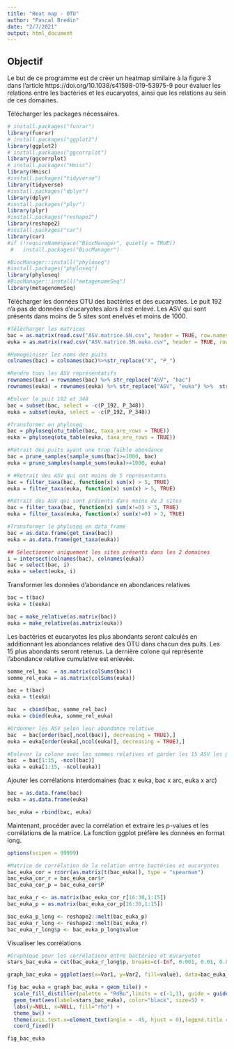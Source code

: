 ---
title: "Heat map - OTU"
author: "Pascal Bredin"
date: "2/7/2021"
output: html_document
---

## Objectif

Le but de ce programme est de créer un heatmap similaire à la figure 3 dans l'article https://doi.org/10.1038/s41598-019-53975-9 pour évaluer les relations entre les bactéries et les eucaryotes, ainsi que les relations au sein de ces domaines. 

Télécharger les packages nécessaires.

```{r}
# install.packages("funrar")
library(funrar)
# install.packages("ggplot2")
library(ggplot2)
# install.packages("ggcorrplot")
library(ggcorrplot)
# install.packages("Hmisc")
library(Hmisc)
#install.packages("tidyverse")
library(tidyverse)
#install.packages("dplyr")
library(dplyr)
#install.packages("plyr")
library(plyr)
#install.packages("reshape2")
library(reshape2)
#install.packages("car")
library(car)
#if (!requireNamespace("BiocManager", quietly = TRUE))
 #   install.packages("BiocManager")

#BiocManager::install("phyloseq")
#install.packages("phyloseq")
library(phyloseq)
#BiocManager::install("metagenomeSeq")
library(metagenomeSeq)

```

Télécharger les données OTU des bactéries et des eucaryotes. Le puit 192 n'a pas de données d'eucaryotes alors il est enlevé. Les ASV qui sont présents dans moins de 5 sites sont enelvés et moins de 1000. 

```{r}
#Télécharger les matrices
bac = as.matrix(read.csv("ASV.matrice.SN.csv", header = TRUE, row.names = 1))
euka = as.matrix(read.csv("ASV.matrice.SN.euka.csv", header = TRUE, row.names = 1))

#Homogéiniser les noms des puits
colnames(bac) = colnames(bac)%>%str_replace("X", "P_")

#Rendre tous les ASV représentatifs
rownames(bac) = rownames(bac) %>% str_replace("ASV", "bac")
rownames(euka) = rownames(euka) %>% str_replace("ASV", "euka") %>%  str_replace("E", "")

#Enlver le puit 192 et 348
bac = subset(bac, select = -c(P_192, P_348))
euka = subset(euka, select = -c(P_192, P_348))

#Transformer en phyloseq
bac = phyloseq(otu_table(bac, taxa_are_rows = TRUE))
euka = phyloseq(otu_table(euka, taxa_are_rows = TRUE))

#Retrait des puits ayant une trop faible abondance
bac = prune_samples(sample_sums(bac)>=1000, bac)
euka = prune_samples(sample_sums(euka)>=1000, euka)

# #Retrait des ASV qui ont moins de 5 représentants
bac = filter_taxa(bac, function(x) sum(x) > 5, TRUE)
euka = filter_taxa(euka, function(x) sum(x) > 5, TRUE)

#Retrait des ASV qui sont présents dans moins de 3 sites
bac = filter_taxa(bac, function(x) sum(x!=0) > 3, TRUE)
euka = filter_taxa(euka, function(x) sum(x!=0) > 3, TRUE)

#Transformer le phyloseq en data_frame
bac = as.data.frame(get_taxa(bac))
euka = as.data.frame(get_taxa(euka))

## Sélectionner uniquement les sites présents dans les 2 domaines
i = intersect(colnames(bac), colnames(euka))
bac = select(bac, i)
euka = select(euka, i)
```


Transformer les données d'abondance en abondances relatives

```{r}
bac = t(bac)
euka = t(euka)

bac = make_relative(as.matrix(bac))
euka = make_relative(as.matrix(euka))
```


Les bactéries et eucaryotes les plus abondants seront calculés en additionnant les abondances relative des OTU dans chacun des puits. Les 15 plus abondants seront retenus. La dernière colone qui représente l'abondance relative cumulative est enlevée. 

```{r}

somme_rel_bac  = as.matrix(colSums(bac))
somme_rel_euka = as.matrix(colSums(euka))

bac = t(bac)
euka = t(euka)

bac  = cbind(bac, somme_rel_bac)
euka = cbind(euka, somme_rel_euka)

#Ordonner les ASV selon leur abondance relative
bac  = bac[order(bac[,ncol(bac)], decreasing = TRUE),]
euka = euka[order(euka[,ncol(euka)], decreasing = TRUE),]

#Enlever la colone avec les sommes relatives et garder les 15 ASV les plus abondants
bac  = bac[1:15, -ncol(bac)]
euka = euka[1:15, -ncol(euka)]
```



Ajouter les corrélations interdomaines (bac x euka, bac x arc, euka x arc)

```{r}
bac = as.data.frame(bac)
euka = as.data.frame(euka)

bac_euka = rbind(bac, euka)
```


Maintenant, procéder avec la corrélation et extraire les p-values et les corrélations de la matrice. La fonction ggplot préfère les données en format long.

```{r}
options(scipen = 99999)

#Matrice de corrélation de la relation entre bactéries et eucaryotes
bac_euka_cor = rcorr(as.matrix(t(bac_euka)), type = "spearman")
bac_euka_cor_r = bac_euka_cor$r
bac_euka_cor_p = bac_euka_cor$P

bac_euka_r <- as.matrix(bac_euka_cor_r[16:30,1:15])
bac_euka_p = as.matrix(bac_euka_cor_p[16:30,1:15])

bac_euka_p_long <- reshape2::melt(bac_euka_p)
bac_euka_r_long <- reshape2::melt(bac_euka_r)
bac_euka_r_long$p <- bac_euka_p_long$value 
```

Visualiser les corrélations

```{r}
#Graphique pour les corrélations entre bactéries et eucaryotes
stars_bac_euka = cut(bac_euka_r_long$p, breaks=c(-Inf, 0.001, 0.01, 0.05, Inf), label=c("*", "*", "*", ""))

graph_bac_euka = ggplot(aes(x=Var1, y=Var2, fill=value), data=bac_euka_r_long)

fig_bac_euka = graph_bac_euka + geom_tile() +
  scale_fill_distiller(palette = "RdBu",limits = c(-1,1), guide = guide_colourbar(nbin=100, draw.ulim = FALSE, draw.llim = FALSE, barheight = 10)) + 
  geom_text(aes(label=stars_bac_euka), color="black", size=5) + 
  labs(y=NULL, x=NULL, fill="rho") + 
  theme_bw() + 
  theme(axis.text.x=element_text(angle = -45, hjust = 0),legend.title = element_blank())+
  coord_fixed()

fig_bac_euka

```









